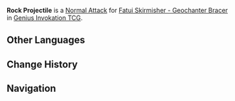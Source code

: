 {{Genius Invokation TCG Skill Infobox
|image      = Rock Projectile Character Card Skill.png
|type       = Normal Attack
|character  = Fatui Skirmisher - Geochanter Bracer
|element    = Geo
|matching   = 1
|unaligned  = 2
|effect     = Deals 1 {{Color|Geo DMG}}.
|order      = 1
}}
'''Rock Projectile''' is a [[Character Card Normal Attack|Normal Attack]] for [[Fatui Skirmisher - Geochanter Bracer (Character Card)|Fatui Skirmisher - Geochanter Bracer]] in [[Genius Invokation TCG]].

==Other Languages==
{{Other Languages
|en      = Rock Projectile
|zhs     = 岩簇飞刺
|zhs_rm  = Yáncù Fēicì
|zht     = 岩簇飛刺
|zht_rm  = Yáncù Fēicì
|zh_tl   = Flying Rock Cluster Spike
|ja      = 岩片飛弾
|ja_rm   = Ganpen Hidan
|ja_tl   = 
|ko      = 바위 쐐기
|ko_rm   = 
|ko_tl   = 
|es      = Proyectil pétreo
|es_tl   = Stony Projectile
|fr      = Projectile de roche
|fr_tl   = Rock Projectile
|ru      = Каменный снаряд
|ru_tl   = Rock Projectile
|th      = Rock Projectile
|vi      = Cơn Mưa Gai Đá
|vi_tl   = 
|de      = Steingeschoss
|de_tl   = Stone Projectile
|id      = Rock Projectile
|pt      = Projétil Rochoso
|pt_tl   = 
|tr      = Taş Mermi
|tr_tl   = 
|it      = Proiettile di roccia
|it_tl   = 
}}

==Change History==
{{Change History|3.7}}

==Navigation==
{{Genius Invokation TCG Skill Navbox|Fatui Skirmisher - Geochanter Bracer}}